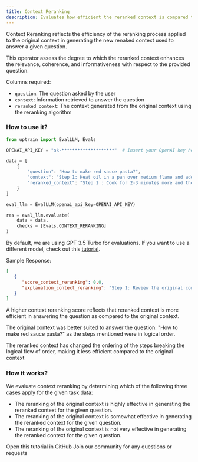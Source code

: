 ```yaml
---
title: Context Reranking
description: Evaluates how efficient the reranked context is compared to the original context.
---
```


Context Reranking reflects the efficiency of the reranking process applied to the original context in generating the new renaked context used to answer a given question. 

This operator assess the degree to which the reranked context enhances the relevance, coherence, and informativeness with respect to the provided question.

Columns required:
- `question`: The question asked by the user
- `context`: Information retrieved to answer the question
- `reranked_context`: The context generated from the original context using the reranking algorithm

### How to use it?

```python
from uptrain import EvalLLM, Evals

OPENAI_API_KEY = "sk-********************"  # Insert your OpenAI key here

data = [
    {
        "question": "How to make red sauce pasta?",
        "context": "Step 1: Heat oil in a pan over medium flame and add minced garlic along with chopped red chilli and red chilli flakes. Stir and saute for 2 minutes. Take another pan, pour the water and bring it to a boil. Then, add pasta to the boiling water along with some salt and 1/2 tbsp oil. Cook the pasta for a few minutes. When it is cooked through, drain the extra water and transfer the pasta to another bowl. \n Step 2: Now, heat the olive oil and add the peeled (or pureed) tomatoes, basil and parsley to the pan. Mix all the ingredients well and let it simmer for 10 minutes until the sauce starts to thicken. When the sauce starts gaining consistency, put off the burner and add salt and black pepper powder to the sauce. Keep the sauce warm. Add the pasta over the warm sauce and toss carefully so that each piece is coated with the sauce. \n Step 3: Cook for 2-3 minutes more and then serve the Red Sauce Pasta immediately. To make it more aromatic, you can dry roast a few basil leaves, crush them with some chilli flakes, oregano and add it to the dish. This herb fusion will make your pasta even more delectable. Serve it with garlic bread and relish this delicious pasta.",
        "reranked_context": "Step 1 : Cook for 2-3 minutes more and then serve the Red Sauce Pasta immediately. To make it more aromatic, you can dry roast a few basil leaves, crush them with some chilli flakes, oregano and add it to the dish. This herb fusion will make your pasta even more delectable. Serve it with garlic bread and relish this delicious pasta. \n Step 2: Heat oil in a pan over medium flame and add minced garlic along with chopped red chilli and red chilli flakes. Stir and saute for 2 minutes. Take another pan, pour the water and bring it to a boil. Then, add pasta to the boiling water along with some salt and 1/2 tbsp oil. Cook the pasta for a few minutes. When it is cooked through, drain the extra water and transfer the pasta to another bowl. \n Step 3: Now, heat the olive oil and add the peeled (or pureed) tomatoes, basil and parsley to the pan. Mix all the ingredients well and let it simmer for 10 minutes until the sauce starts to thicken. When the sauce starts gaining consistency, put off the burner and add salt and black pepper powder to the sauce. Keep the sauce warm. Add the pasta over the warm sauce and toss carefully so that each piece is coated with the sauce.",
    }
]

eval_llm = EvalLLM(openai_api_key=OPENAI_API_KEY)

res = eval_llm.evaluate(
    data = data,
    checks = [Evals.CONTEXT_RERANKING]
)
```
<Info>By default, we are using GPT 3.5 Turbo for evaluations. If you want to use a different model, check out this [tutorial](https://github.com/uptrain-ai/uptrain/blob/main/examples/open_source_evaluator_tutorial.ipynb).</Info>

Sample Response:
```json
[
   {
      "score_context_reranking": 0.0,
      "explanation_context_reranking": "Step 1: Review the original context and the reranked context to identify any changes made in the reranking process. \nOriginal context:\n- Step 1 involves heating oil, adding minced garlic, red chili, and red chili flakes, and cooking the pasta.\n- Step 2 involves heating olive oil, adding tomatoes, basil, and parsley to make the sauce, and then adding the cooked pasta to the sauce.\n- Step 3 involves adding additional seasoning and serving the pasta.\n\nReranked context:\n- Step 1 involves serving the pasta and adding aromatic herbs for flavor.\n- Step 2 involves heating oil, cooking the pasta, and preparing the sauce.\n- Step 3 is omitted in the reranked context.\n\nStep 2: Evaluate the reranked context in relation to the given question \"How to make red sauce pasta?\"\n- The reranked context does not effectively address the question as it rearranges the steps and omits important details related to making red sauce pasta.\n- The reranked context fails to provide coherent and informative instructions on making red sauce pasta.\n\n[Choice]: (C) The reranking of the original context is not very effective in generating the reranked context for the given question."
   }
]
```
<Note>A higher context reranking score reflects that reranked context is more efficient in answering the question as compared to the original context.</Note>

The original context was better suited to answer the question: "How to make red sauce pasta?" as the steps mentioned were in logical order.

The reranked context has changed the ordering of the steps breaking the logical flow of order, making it less efficient compared to the original context

### How it works?

We evaluate context reranking by determining which of the following three cases apply for the given task data:

* The reranking of the original context is highly effective in generating the reranked context for the given question.
* The reranking of the original context is somewhat effective in generating the reranked context for the given question.
* The reranking of the original context is not very effective in generating the reranked context for the given question.

<CardGroup cols={2}>
  <Card
    title="Tutorial"
    href="https://github.com/uptrain-ai/uptrain/blob/main/examples/checks/context_awareness/context_reranking.ipynb"
    icon="github"
    color="#808080"
  >
    Open this tutorial in GitHub
  </Card>
  <Card
    title="Have Questions?"
    href="https://join.slack.com/t/uptraincommunity/shared_invite/zt-1yih3aojn-CEoR_gAh6PDSknhFmuaJeg"
    icon="slack"
    color="#808080"
  >
    Join our community for any questions or requests
  </Card>
</CardGroup>